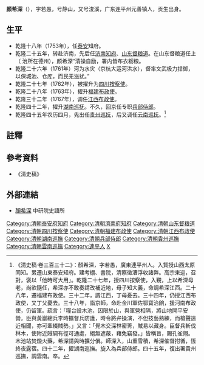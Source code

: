'''颜希深'''（{{bd|1729年||1780年}}），字若愚，号静山，又号浚溪，广东连平州元善镇人，贡生出身。

==生平==
* 乾隆十八年（1753年），任[[泰安|泰安]]知府。
* 乾隆二十五年，转赴济南，先后任[[济南|济南]][[知府|知府]]、[[山东|山东]][[督粮道|督粮道]]。在山东督粮道任上（ 治所在德州），颜希深“清操自励，署内皆布衣粝粮。
* 乾隆二十六年（1761年）河为水灾（京杭大运河洪水），督率文武极力捍御，以保城池、仓库，而民无滋扰。”
* 乾隆二十七年（1762年），被擢升为[[四川|四川]][[按察使|按察使]]。
* 乾隆二十八年（1763年），擢升[[福建|福建]][[布政使|布政使]]。
* 乾隆三十二年（1767年），调任[[江西|江西]][[布政使|布政使]]。
* 乾隆四十二年，擢升[[湖南巡抚|湖南巡抚]]。不久，回京任专职[[兵部侍郎|兵部侍郎]]。　　
* 乾隆四十五年农历四月，先出任[[贵州巡抚|贵州巡抚]]，后又调任[[云南巡抚|云南巡抚]]。<ref>《清史稿·卷三百三十二》：顏希深，字若愚，廣東連平州人。入貲授山西太原同知。累遷山東泰安知府。建考棚、書院，清察徵漕浮收諸弊。高宗東巡，召對，褒以「他時可大用」。乾隆二十七年，授四川按察使，入覲，上以希深母老，尚欲隨任，希深亦不敢奏請改補近地，母子知大義，命調希深江西。二十八年，遷福建布政使。三十二年，調江西，丁母憂去。三十四年，仍授江西布政使，又丁父憂去。三十八年，詣京師，命赴金川軍佐鄂寶治餉，援河南布政使，仍留軍。疏言：「糧台設木池，因限於山，與軍營相隔，將山地開平安營。臣與黃巖總兵李時擴督兵防護，時令將弁操演，不但技藝熟練，而槍聲遠近相聞，亦可牽綴賊勢。」又言：「覺木交深林密箐，賊易以藏身。臣督兵斬伐林木，使附近賊碉有徑可通處，絕無遮蔽，藉免竊發。」皆稱旨，賜孔雀翎。木池站焚燬火藥，希深請與時擴分償。師深入，山重雪積，希深催督拊循，恆終夜露宿。四十二年，擢湖南巡撫。旋入為兵部侍郎。四十五年，復出署貴州巡撫，調雲南。卒。</ref>

==註釋==
{{reflist}}

==參考資料==
*《清史稿》

==外部連結==
*[http://npmhost.npm.gov.tw/ttscgi2/ttsquery?0:0:npmauac:TM%3D%C3C%A7%C6%B2%60 顏希深] 中研院史語所

{{清朝人物小作品}}
{{DEFAULTSORT:Yan顏}}
[[Category:清朝泰安府知府|Category:清朝泰安府知府]]
[[Category:清朝濟南府知府|Category:清朝濟南府知府]]
[[Category:清朝山东督粮道|Category:清朝山东督粮道]]
[[Category:清朝四川按察使|Category:清朝四川按察使]]
[[Category:清朝福建布政使|Category:清朝福建布政使]]
[[Category:清朝江西布政使|Category:清朝江西布政使]]
[[Category:清朝湖南巡撫|Category:清朝湖南巡撫]]
[[Category:清朝兵部侍郎|Category:清朝兵部侍郎]]
[[Category:清朝貴州巡撫|Category:清朝貴州巡撫]]
[[Category:清朝雲南巡撫|Category:清朝雲南巡撫]]
[[Category:連平人|Category:連平人]]
[[Category:顏姓|X]]